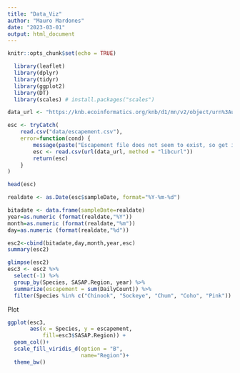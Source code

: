 ```yaml
---
title: "Data_Viz"
author: "Mauro Mardones"
date: "2023-03-01"
output: html_document
---
```


```r
knitr::opts_chunk$set(echo = TRUE)
```

```r
  library(leaflet)
  library(dplyr)
  library(tidyr)
  library(ggplot2)
  library(DT)
  library(scales) # install.packages("scales")
```
```r
data_url <- "https://knb.ecoinformatics.org/knb/d1/mn/v2/object/urn%3Auuid%3Af119a05b-bbe7-4aea-93c6-85434dcb1c5e"

esc <- tryCatch(
    read.csv("data/escapement.csv"),
    error=function(cond) {
        message(paste("Escapement file does not seem to exist, so get it from the KNB."))
        esc <- read.csv(url(data_url, method = "libcurl"))
        return(esc)
    }
)

head(esc)
```

```r
realdate <- as.Date(esc$sampleDate, format="%Y-%m-%d")

bitadate <- data.frame(sampleDate=realdate)
year=as.numeric (format(realdate,"%Y"))
month=as.numeric (format(realdate,"%m"))
day=as.numeric (format(realdate,"%d"))

esc2<-cbind(bitadate,day,month,year,esc)
summary(esc2)
```


```r
glimpse(esc2)
esc3 <- esc2 %>% 
  select(-1) %>% 
  group_by(Species, SASAP.Region, year) %>% 
  summarize(escapement = sum(DailyCount)) %>% 
  filter(Species %in% c("Chinook", "Sockeye", "Chum", "Coho", "Pink"))
```

Plot
```r
ggplot(esc3, 
       aes(x = Species, y = escapement,
           fill=esc3$SASAP.Region)) +
  geom_col()+
  scale_fill_viridis_d(option = "B",
                       name="Region")+
  theme_bw()
```

